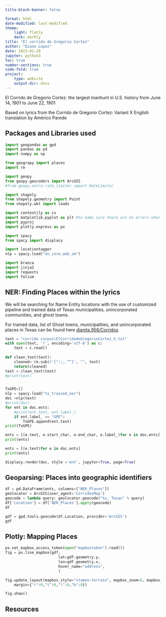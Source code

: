 ```yaml
---
title-block-banner: false

format: html
date-modified: last-modified
theme:
    light: flatly
    dark: darkly
title: "El corrido de Gregorio Cortez"
author: "Diane Lopez"
date: 2023-01-28
jupyter: python3
toc: true
number-sections: true
code-fold: true
project:
    type: website
    output-dir: docs
---
```


<p>
El Corrido de Gregorio Cortez: 
the largest manhunt in U.S. history from June 14, 1901 to June 22, 1901</p>

<p>Based on lyrics from the Corrido de Gregorio Cortez: Variant X English translation by Américo Parede</p>

## Packages and Libraries used

```python
import geopandas as gpd
import pandas as pd
import numpy as np

from geograpy import places
import re

import geopy
from geopy.geocoders import ArcGIS
#from geopy.extra.rate_limiter import RateLimiter

import shapely
from shapely.geometry import Point
from shapely.wkt import loads

import contextily as cx
import matplotlib.pyplot as plt #to make sure there are no errors when plotting a graph
import pyproj
import plotly.express as px 

import spacy
from spacy import displacy

import locationtagger
nlp = spacy.load("en_core_web_sm")

import branca
import jinja2
import requests
import folium
```
## NER: Finding Places within the lyrics 
<p> We will be searching for Name Entity locations with the use of customized pipeline and trained data of Texas municipalities, unincorporated communities, and ghost towns.</p> 
<p>For trained data, list of Ghost towns, municipalities, and unincorporated places in Texas can be found here [dianita.956/Corridos](https://github.com/dianita956/Corridos)</p>

```python
text = "corrido corpus\ElCorridodeGregorioCortez_X.txt"
with open(text, 'r', encoding='utf-8') as c:
    text = c.read()
    
def clean_text(text):
    cleaned= re.sub(r'[":;,.“”]', "", text)
    return(cleaned)
text = clean_text(text)
#print(text)


TxGPE=[]
nlp = spacy.load("tx_trained_ner")
doc =nlp(text) 
#print(doc)
for ent in doc.ents:
    #print(ent.text, ent.label_)
    if ent.label_ == "GPE":
        TxGPE.append(ent.text)
print(TxGPE)
```
```python
ents = [(e.text, e.start_char, e.end_char, e.label_)for e in doc.ents]
print(ents)

ents = [(e.text)for e in doc.ents]
print(ents)
```

```python
displacy.render(doc, style ='ent', jupyter=True, page=True)
```
## Geoparsing: Places into geographic identifiers

```python
df = pd.DataFrame(ents, columns=["NER_Places"])
geolocator = ArcGIS(user_agent='CorridosMap')
geocode = lambda query: geolocator.geocode("%s, Texas" % query)
df['Location'] = df['NER_Places'].apply(geocode)
df
```
```python
gdf = gpd.tools.geocode(df.Location, provider='ArcGIS')
gdf
```
## Plotly: Mapping Places

```python

px.set_mapbox_access_token(open("mapboxtoken").read())
fig = px.line_mapbox(gdf,
                        lat=gdf.geometry.y,
                        lon=gdf.geometry.x,
                        hover_name="address",
                        )

fig.update_layout(mapbox_style="stamen-terrain", mapbox_zoom=6, mapbox_center_lat = 29,
    margin={"r":0,"t":0,"l":0,"b":0})

fig.show()
```
## Resources {.appendix}


